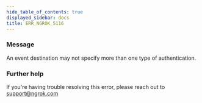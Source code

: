 ```yaml
---
hide_table_of_contents: true
displayed_sidebar: docs
title: ERR_NGROK_5116
---
```


### Message

An event destination may not specify more than one type of authentication.

### Further help

If you're having trouble resolving this error, please reach out to [support@ngrok.com](mailto:support@ngrok.com?subject=Help%20with%20ERR_NGROK_5116)
